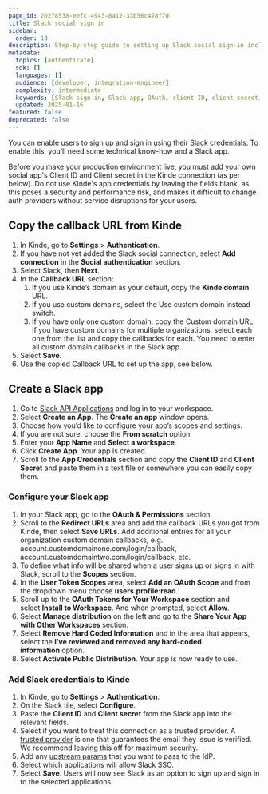 ```yaml
---
page_id: 20278538-eefc-4943-8a12-33b56c478f70
title: Slack social sign in
sidebar:
  order: 13
description: Step-by-step guide to setting up Slack social sign-in including Slack app creation, OAuth configuration, and Kinde integration.
metadata:
  topics: [authenticate]
  sdk: []
  languages: []
  audience: [developer, integration-engineer]
  complexity: intermediate
  keywords: [Slack sign-in, Slack app, OAuth, client ID, client secret, callback URL, scopes]
  updated: 2025-01-16
featured: false
deprecated: false
---
```


You can enable users to sign up and sign in using their Slack credentials. To enable this, you’ll need some technical know-how and a Slack app.

<Aside type="warning" title="Social sign in for production environments">

Before you make your production environment live, you must add your own social app's Client ID and Client secret in the Kinde connection (as per below). Do not use Kinde's app credentials by leaving the fields blank, as this poses a security and performance risk, and makes it difficult to change auth providers without service disruptions for your users.

</Aside>

## **Copy the callback URL from Kinde**

1. In Kinde, go to **Settings** > **Authentication**.
2. If you have not yet added the Slack social connection, select **Add connection** in the **Social authentication** section.
3. Select Slack, then **Next**.
4. In the **Callback URL** section:
   1. If you use Kinde’s domain as your default, copy the **Kinde domain** URL.
   2. If you use custom domains, select the Use custom domain instead switch.
   3. If you have only one custom domain, copy the Custom domain URL. If you have custom domains for multiple organizations, select each one from the list and copy the callbacks for each. You need to enter all custom domain callbacks in the Slack app.
5. Select **Save**.
6. Use the copied Callback URL to set up the app, see below.

## **Create a Slack app**

1. Go to [Slack API Applications](https://api.slack.com/apps) and log in to your workspace.
2. Select **Create an App**. The **Create an app** window opens.
3. Choose how you’d like to configure your app’s scopes and settings.
4. If you are not sure, choose the **From scratch** option.
5. Enter your **App Name** and **Select a workspace**.
6. Click **Create App**. Your app is created.
7. Scroll to the **App Credentials** section and copy the **Client ID** and **Client Secret** and paste them in a text file or somewhere you can easily copy them.

### **Configure your Slack app**

1. In your Slack app, go to the **OAuth & Permissions** section.
2. Scroll to the **Redirect URLs** area and add the callback URLs you got from Kinde, then select **Save URLs**. Add additional entries for all your organization custom domain callbacks, e.g. account.customdomainone.com/login/callback, account.customdomaintwo.com/login/callback, etc.
3. To define what info will be shared when a user signs up or signs in with Slack, scroll to the **Scopes** section.
4. In the **User Token Scopes** area, select **Add an OAuth Scope** and from the dropdown menu choose **users.profile:read**.
5. Scroll up to the **OAuth Tokens for Your Workspace** section and select **Install to Workspace**. And when prompted, select **Allow**.
6. Select **Manage distribution** on the left and go to the **Share Your App with Other Workspaces** section.
7. Select **Remove Hard Coded Information** and in the area that appears, select the **I’ve reviewed and removed any hard-coded information** option.
8. Select **Activate Public Distribution**. Your app is now ready to use.

### **Add Slack credentials to Kinde**

1. In Kinde, go to **Settings** > **Authentication**.
2. On the Slack tile, select **Configure**.
3. Paste the **Client ID** and **Client secret** from the Slack app into the relevant fields.
4. Select if you want to treat this connection as a trusted provider. A [trusted provider](/authenticate/about-auth/identity-and-verification/) is one that guarantees the email they issue is verified. We recommend leaving this off for maximum security.
5. Add any [upstream params](/authenticate/auth-guides/pass-params-idp/) that you want to pass to the IdP.
6. Select which applications will allow Slack SSO.
7. Select **Save**. Users will now see Slack as an option to sign up and sign in to the selected applications.

